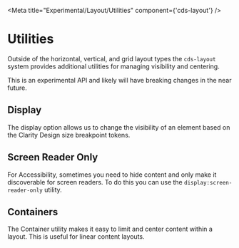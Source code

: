 
<Meta title="Experimental/Layout/Utilities" component={'cds-layout'} />

# Utilities

Outside of the horizontal, vertical, and grid layout types the `cds-layout`
system provides additional utilities for managing visibility and centering.

<cds-alert status="warning" closable="false" cds-layout="m-b:md">
  <cds-alert-content>This is an experimental API and likely will have breaking changes in the near future.</cds-alert-content>
</cds-alert>

## Display

The display option allows us to change the visibility of an element based on the
Clarity Design size breakpoint tokens.

<Preview>
  <Story id="experimental-layout-stories--utilities-display" />
</Preview>

## Screen Reader Only

For Accessibility, sometimes you need to hide content and only make it discoverable
for screen readers. To do this you can use the `display:screen-reader-only` utility.

<Preview>
  <Story id="experimental-layout-stories--utilities-display-screen-reader-only" />
</Preview>

## Containers

The Container utility makes it easy to limit and center content within a layout.
This is useful for linear content layouts.

<Preview>
  <Story id="experimental-layout-stories--utilities-containers" />
</Preview>

